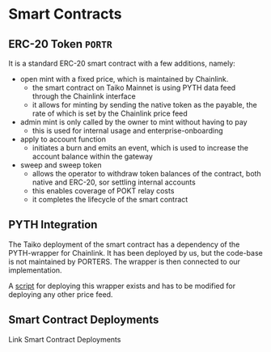 # Smart Contracts

## ERC-20 Token `PORTR`

It is a standard ERC-20 smart contract with a few additions, namely:

- open mint with a fixed price, which is maintained by Chainlink.
    - the smart contract on Taiko Mainnet is using PYTH data feed through the Chainlink interface
    - it allows for minting by sending the native token as the payable, the rate of which is set by the Chainlink price feed
- admin mint is only called by the owner to mint without having to pay
    - this is used for internal usage and enterprise-onboarding
- apply to account function
    - initiates a burn and emits an event, which is used to increase the account balance within the gateway
- sweep and sweep token
    - allows the operator to withdraw token balances of the contract, both native and ERC-20, sor settling internal accounts
    - this enables coverage of POKT relay costs
    - it completes the lifecycle of the smart contract

## PYTH Integration

The Taiko deployment of the smart contract has a dependency of the PYTH-wrapper for Chainlink. It has been deployed by us, but the code-base is not maintained by PORTERS. The wrapper is then connected to our implementation.

A [script]() for deploying this wrapper exists and has to be modified for deploying any other price feed.

## Smart Contract Deployments

Link Smart Contract Deployments
